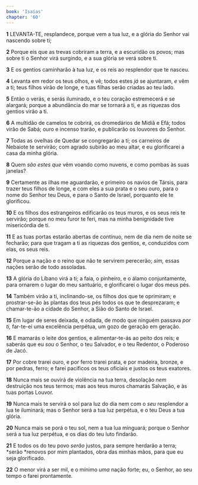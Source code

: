```yaml
---
book: 'Isaías'
chapter: '60'
---
```


**1** LEVANTA-TE, resplandece, porque vem a tua luz, e a glória do Senhor vai nascendo sobre ti;

**2** Porque eis que as trevas cobriram a terra, e a escuridão os povos; mas sobre ti o Senhor virá surgindo, e a sua glória se verá sobre ti.

**3** E os gentios caminharão à tua luz, e os reis ao resplendor que te nasceu.

**4** Levanta em redor os teus olhos, e vê; todos estes _já_ se ajuntaram, _e_ vêm a ti; teus filhos virão de longe, e tuas filhas serão criadas ao teu lado.

**5** Então o verás, e serás iluminado, e o teu coração estremecerá e se alargará; porque a abundância do mar se tornará a ti, e as riquezas dos gentios virão a ti.

**6** A multidão de camelos te cobrirá, os dromedários de Midiã e Efá; todos virão de Sabá; ouro e incenso trarão, e publicarão os louvores do Senhor.

**7** Todas as ovelhas de Quedar se congregarão a ti; os carneiros de Nebaiote te servirão; com agrado subirão ao meu altar, e eu glorificarei a casa da minha glória.

**8** Quem _são estes que_ vêm voando como nuvens, e como pombas às suas janelas?

**9** Certamente as ilhas me aguardarão, e primeiro os navios de Társis, para trazer teus filhos de longe, e com eles a sua prata e o seu ouro, para o nome do Senhor teu Deus, e para o Santo de Israel, porquanto ele te glorificou.

**10** E os filhos dos estrangeiros edificarão os teus muros, e os seus reis te servirão; porque no meu furor te feri, mas na minha benignidade tive misericórdia de ti.

**11** E as tuas portas estarão abertas de contínuo, nem de dia nem de noite se fecharão; para que tragam a ti as riquezas dos gentios, e, conduzidos com elas, os seus reis.

**12** Porque a nação e o reino que não te servirem perecerão; _sim,_ essas nações serão de todo assoladas.

**13** A glória do Líbano virá a ti; a faia, o pinheiro, e o álamo conjuntamente, para ornarem o lugar do meu santuário, e glorificarei o lugar dos meus pés.

**14** Também virão a ti, inclinando-se, os filhos dos que te oprimiram; e prostrar-se-ão às plantas dos teus pés todos os que te desprezaram; e chamar-te-ão a cidade do Senhor, a Sião do Santo de Israel.

**15** Em lugar de seres deixada, e odiada, de modo que ninguém passava _por ti,_ far-te-ei uma excelência perpétua, um gozo de geração em geração.

**16** E mamarás o leite dos gentios, e alimentar-te-ás ao peito dos reis; e saberás que eu _sou_ o Senhor, o teu Salvador, e o teu Redentor, o Poderoso de Jacó.

**17** Por cobre trarei ouro, e por ferro trarei prata, e por madeira, bronze, e por pedras, ferro; e farei pacíficos os teus oficiais e justos os teus exatores.

**18** Nunca mais se ouvirá de violência na tua terra, desolação _nem_ destruição nos teus termos; mas aos teus muros chamarás Salvação, e às tuas portas Louvor.

**19** Nunca mais te servirá o sol para luz do dia nem com o _seu_ resplendor a lua te iluminará; mas o Senhor será a tua luz perpétua, e o teu Deus a tua glória.

**20** Nunca mais se porá o teu sol, nem a tua lua minguará; porque o Senhor será a tua luz perpétua, e os dias do teu luto findarão.

**21** E todos os do teu povo _serão_ justos, para sempre herdarão a terra; *serão *renovos por mim plantados, obra das minhas mãos, para que eu seja glorificado.

**22** O menor virá a ser mil, e o mínimo _uma_ nação forte; eu, o Senhor, ao seu tempo o farei prontamente.
